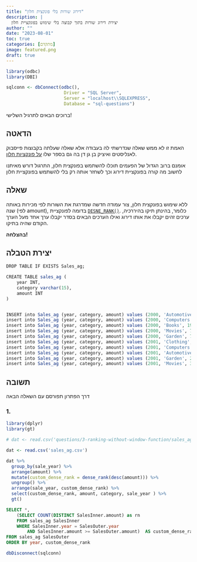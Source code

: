 ```yaml
---
title: "דירוג שורות בלי פונקצית חלון"
description: |
  יצירת דירוג שורות בתוך קבוצה בלי שימוש בפונקציית חלון
author: ""
date: "2023-08-01"
toc: true
categories: [מתקדם]
image: featured.png
draft: true
---
```


```r
library(odbc)
library(DBI)

sqlconn <- dbConnect(odbc(),
                      Driver = "SQL Server",
                      Server = "localhost\\SQLEXPRESS",
                      Database = "sql-questions")

```



ברוכים הבאים לתרגיל השלישי!

## הדאטה

האמת זו לא ממש שאלה שנדרשתי לה בעבודה אלא שאלה שעלתה בקבוצות פייסבוק לאנליסטים ואיציק בן גן דן בה גם בספר שלו [על פונקציות חלון](https://www.amazon.com/T-SQL-Window-Functions-Developer-Reference/dp/0135861446).

 אומנם ברוב הגדול של הפעמים תוכלו להשתמש בפונקצית חלון, התרגול דורש מאיתנו לחשוב מה קורה בפונקציית דירוג וכך לשחזר אותה רק בלי להשתמש בפונקציית חלון

## שאלה

ללא שימוש בפונקצית חלון, צור עמודה חדשה שמדרגת את השורות לפי מכירות באותה שנה (לפי amount), בדומה לפונקציית [`DESNE_RANK()`](https://learn.microsoft.com/en-us/sql/t-sql/functions/dense-rank-transact-sql?view=sql-server-ver16).
כלומר, בהינתן תיקו בהיררכיה, ערכים זהים יקבלו את אותו דירוג ואילו הערכים הבאים בסדר יקבלו ערך אחד מעל הערך הקודם שהיה בתיקו.

**בהצלחה!**

## יצירת הטבלה

```r

DROP TABLE IF EXISTS Sales_ag;

CREATE TABLE sales_ag (
	year INT,
	category varchar(15),
	amount INT
)


INSERT into Sales_ag (year, category, amount) values (2000, 'Automotive', 89);
insert into Sales_ag (year, category, amount) values (2000, 'Computers', 59);
insert into Sales_ag (year, category, amount) values (2000, 'Books', 19);
insert into Sales_ag (year, category, amount) values (2000, 'Movies', 74);
insert into Sales_ag (year, category, amount) values (2000, 'Garden', 74);
insert into Sales_ag (year, category, amount) values (2001, 'Clothing', 49);
insert into Sales_ag (year, category, amount) values (2001, 'Computers', 53);
insert into Sales_ag (year, category, amount) values (2001, 'Automotive', 65);
insert into Sales_ag (year, category, amount) values (2001, 'Garden', 24);
insert into Sales_ag (year, category, amount) values (2001, 'Movies', 39);
```


## תשובה

דרך הפתרון תפורסם עם השאלה הבאה

### 1.

```r
library(dplyr)
library(gt)

# dat <- read.csv('questions/3-ranking-without-window-function/sales_ag.csv')

dat <- read.csv('sales_ag.csv')

dat %>% 
  group_by(sale_year) %>% 
  arrange(amount) %>% 
  mutate(custom_dense_rank = dense_rank(desc(amount))) %>% 
  ungroup() %>% 
  arrange(sale_year, custom_dense_rank) %>% 
  select(custom_dense_rank, amount, category, sale_year ) %>% 
  gt()
```



```sql
SELECT *,
	(SELECT COUNT(DISTINCT SalesInner.amount) as rn
	FROM sales_ag SalesInner
	WHERE SalesInner.year = SalesOuter.year
		AND SalesInner.amount >= SalesOuter.amount)  AS custom_dense_rank
FROM sales_ag SalesOuter
ORDER BY year, custom_dense_rank
```

```r
dbDisconnect(sqlconn)
```
